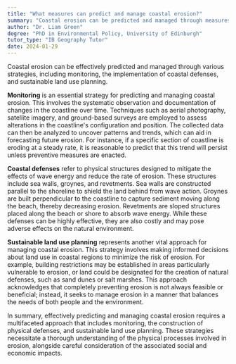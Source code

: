```yaml
---
title: "What measures can predict and manage coastal erosion?"
summary: "Coastal erosion can be predicted and managed through measures such as monitoring, coastal defences, and sustainable land use planning."
author: "Dr. Liam Green"
degree: "PhD in Environmental Policy, University of Edinburgh"
tutor_type: "IB Geography Tutor"
date: 2024-01-29
---
```


Coastal erosion can be effectively predicted and managed through various strategies, including monitoring, the implementation of coastal defenses, and sustainable land use planning.

**Monitoring** is an essential strategy for predicting and managing coastal erosion. This involves the systematic observation and documentation of changes in the coastline over time. Techniques such as aerial photography, satellite imagery, and ground-based surveys are employed to assess alterations in the coastline's configuration and position. The collected data can then be analyzed to uncover patterns and trends, which can aid in forecasting future erosion. For instance, if a specific section of coastline is eroding at a steady rate, it is reasonable to predict that this trend will persist unless preventive measures are enacted.

**Coastal defenses** refer to physical structures designed to mitigate the effects of wave energy and reduce the rate of erosion. These structures include sea walls, groynes, and revetments. Sea walls are constructed parallel to the shoreline to shield the land behind from wave action. Groynes are built perpendicular to the coastline to capture sediment moving along the beach, thereby decreasing erosion. Revetments are sloped structures placed along the beach or shore to absorb wave energy. While these defenses can be highly effective, they are also costly and may pose adverse effects on the natural environment.

**Sustainable land use planning** represents another vital approach for managing coastal erosion. This strategy involves making informed decisions about land use in coastal regions to minimize the risk of erosion. For example, building restrictions may be established in areas particularly vulnerable to erosion, or land could be designated for the creation of natural defenses, such as sand dunes or salt marshes. This approach acknowledges that completely preventing erosion is not always feasible or beneficial; instead, it seeks to manage erosion in a manner that balances the needs of both people and the environment.

In summary, effectively predicting and managing coastal erosion requires a multifaceted approach that includes monitoring, the construction of physical defenses, and sustainable land use planning. These strategies necessitate a thorough understanding of the physical processes involved in erosion, alongside careful consideration of the associated social and economic impacts.
    